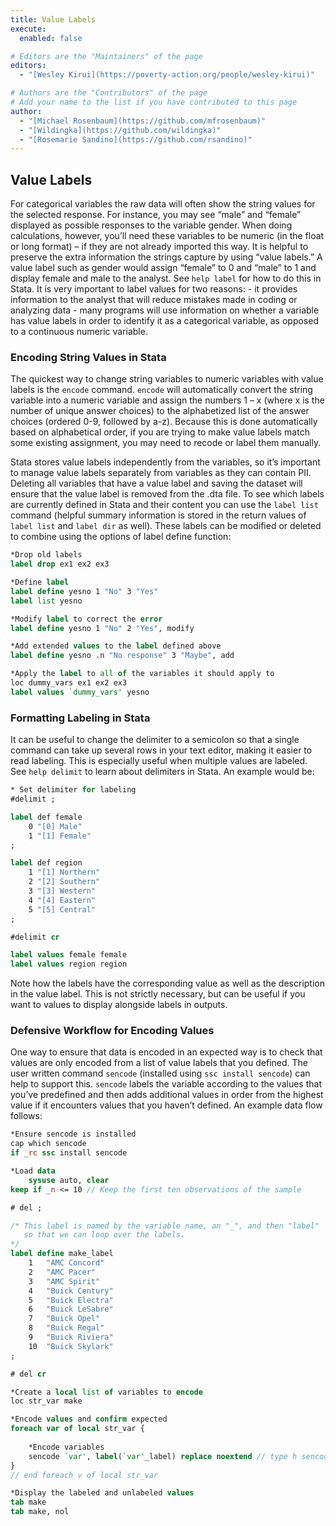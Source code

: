 ```yaml
---
title: Value Labels
execute: 
  enabled: false

# Editors are the "Maintainers" of the page
editors:
  - "[Wesley Kirui](https://poverty-action.org/people/wesley-kirui)"

# Authors are the "Contributors" of the page
# Add your name to the list if you have contributed to this page
author:
  - "[Michael Rosenbaum](https://github.com/mfrosenbaum)"
  - "[Wildingka](https://github.com/wildingka)"
  - "[Rosemarie Sandino](https://github.com/rsandino)"
---
```



## Value Labels
For categorical variables the raw data will often show the string values for the selected response. For instance, you may see “male” and “female” displayed as possible responses to the variable gender. When doing calculations, however, you’ll need these variables to be numeric (in the float or long format) – if they are not already imported this way. It is helpful to preserve the extra information the strings capture by using “value labels.” A value label such as gender would assign “female” to 0 and “male” to 1 and display female and male to the analyst. See `help label` for how to do this in Stata. It is very important to label values for two reasons:
- it provides information to the analyst that will reduce mistakes made in coding or analyzing data
- many programs will use information on whether a variable has value labels in order to identify it as a categorical variable, as opposed to a continuous numeric variable.

### Encoding String Values in Stata
The quickest way to change string variables to numeric variables with value labels is the `encode` command. `encode` will automatically convert the string variable into a numeric variable and assign the numbers 1 – x (where x is the number of unique answer choices) to the alphabetized list of the answer choices (ordered 0-9, followed by a-z). Because this is done automatically based on alphabetical order, if you are trying to make value labels match some existing assignment, you may need to recode or label them manually.

Stata stores value labels independently from the variables, so it's important to manage value labels separately from variables as they can contain PII. Deleting all variables that have a value label and saving the dataset will ensure that the value label is removed from the .dta file. To see which labels are currently defined in Stata and their content you can use the `label list` command (helpful summary information is stored in the return values of `label list` and `label dir` as well). These labels can be modified or deleted to combine using the options of label define function:

```stata
*Drop old labels
label drop ex1 ex2 ex3

*Define label
label define yesno 1 "No" 3 "Yes"
label list yesno

*Modify label to correct the error
label define yesno 1 "No" 2 "Yes", modify

*Add extended values to the label defined above
label define yesno .n "No response" 3 "Maybe", add

*Apply the label to all of the variables it should apply to
loc dummy_vars ex1 ex2 ex3
label values `dummy_vars' yesno
```

### Formatting Labeling in Stata
It can be useful to change the delimiter to a semicolon so that a single command can take up several rows in your text editor, making it easier to read labeling. This is especially useful when multiple values are labeled. See `help delimit` to learn about delimiters in Stata. An example would be:

```stata
* Set delimiter for labeling
#delimit ;

label def female
	0 "[0] Male"
	1 "[1] Female"
;

label def region
	1 "[1] Northern"
	2 "[2] Southern"
	3 "[3] Western"
	4 "[4] Eastern"
	5 "[5] Central"
;

#delimit cr

label values female female
label values region region
```
Note how the labels have the corresponding value as well as the description in the value label. This is not strictly necessary, but can be useful if you want to values to display alongside labels in outputs.

### Defensive Workflow for Encoding Values
One way to ensure that data is encoded in an expected way is to check that values are only encoded from a list of value labels that you defined. The user written command `sencode` (installed using `ssc install sencode`) can help to support this. `sencode` labels the variable according to the values that you've predefined and then adds additional values in order from the highest value if it encounters values that you haven't defined. An example data flow follows:

```stata   
*Ensure sencode is installed
cap which sencode
if _rc ssc install sencode 

*Load data
 	sysuse auto, clear
keep if _n <= 10 // Keep the first ten observations of the sample

# del ;

/* This label is named by the variable name, an "_", and then "label"
   so that we can loop over the labels. 
*/
label define make_label 
	1	"AMC Concord"
	2	"AMC Pacer"
	3	"AMC Spirit"
	4	"Buick Century"
	5	"Buick Electra"
	6	"Buick LeSabre"
	7	"Buick Opel"
	8	"Buick Regal"
	9	"Buick Riviera"
	10	"Buick Skylark"
;

# del cr

*Create a local list of variables to encode
loc str_var make

*Encode values and confirm expected
foreach var of local str_var {
	
	*Encode variables
	sencode `var', label(`var'_label) replace noextend // type h sencode to see options, the noextend option returns an error if the existing label doesn't capture all values.	
}  
// end foreach v of local str_var

*Display the labeled and unlabeled values
tab make 
tab make, nol
```